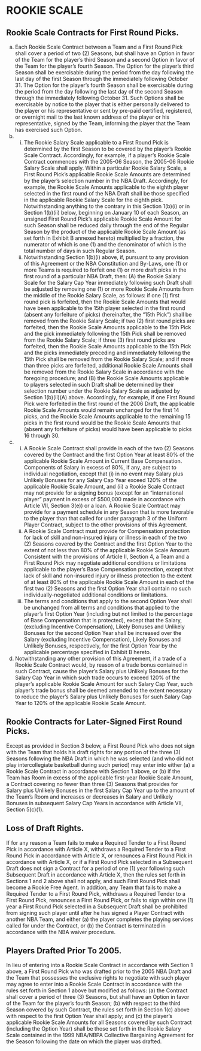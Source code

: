# ROOKIE SCALE

## Rookie Scale Contracts for First Round Picks.

(a) Each Rookie Scale Contract between a Team and a First Round Pick shall cover a period of two (2) Seasons, but shall have an Option in favor of the Team for the player's third Season and a second Option in favor of the Team for the player's fourth Season. The Option for the player's third Season shall be exercisable during the period from the day following the last day of the first Season through the immediately following October 31. The Option for the player's fourth Season shall be exercisable during the period from the day following the last day of the second Season through the immediately following October 31. Such Options shall be exercisable by notice to the player that is either personally delivered to the player or his representative or sent by pre-paid certified, registered, or overnight mail to the last known address of the player or his representative, signed by the Team, informing the player that the Team has exercised such Option.
(b) (i) The Rookie Salary Scale applicable to a First Round Pick is determined by the first Season to be covered by the player's Rookie Scale Contract. Accordingly, for example, if a player's Rookie Scale Contract commences with the 2005-06 Season, the 2005-06 Rookie Salary Scale shall apply. Within a particular Rookie Salary Scale, a First Round Pick's applicable Rookie Scale Amounts are determined by the player's selection number in the NBA Draft. Accordingly, for example, the Rookie Scale Amounts applicable to the eighth player selected in the first round of the NBA Draft shall be those specified in the applicable Rookie Salary Scale for the eighth pick. Notwithstanding anything to the contrary in this Section 1(b)(i) or in Section 1(b)(ii) below, beginning on January 10 of each Season, an unsigned First Round Pick's applicable Rookie Scale Amount for such Season shall be reduced daily through the end of the Regular Season by the product of the applicable Rookie Scale Amount (as set forth in Exhibit B annexed hereto) multiplied by a fraction, the numerator of which is one (1) and the denominator of which is the total number of days in such Regular Season.
    (ii) Notwithstanding Section 1(b)(i) above, if, pursuant to any provision of this Agreement or the NBA Constitution and By-Laws, one (1) or more Teams is required to forfeit one (1) or more draft picks in the first round of a particular NBA Draft, then:
        (A) the Rookie Salary Scale for the Salary Cap Year immediately following such Draft shall be adjusted by removing one (1) or more Rookie Scale Amounts from the middle of the Rookie Salary Scale, as follows: if one (1) first round pick is forfeited, then the Rookie Scale Amounts that would have been applicable to the 15th player selected in the first round (absent any forfeiture of picks) (hereinafter, the "15th Pick") shall be removed from the Rookie Salary Scale; if two (2) first round picks are forfeited, then the Rookie Scale Amounts applicable to the 15th Pick and the pick immediately following the 15th Pick shall be removed from the Rookie Salary Scale; if three (3) first round picks are forfeited, then the Rookie Scale Amounts applicable to the 15th Pick and the picks immediately preceding and immediately following the 15th Pick shall be removed from the Rookie Salary Scale; and if more than three picks are forfeited, additional Rookie Scale Amounts shall be removed from the Rookie Salary Scale in accordance with the foregoing procedure; and
        (B) the Rookie Scale Amounts applicable to players selected in such Draft shall be determined by their selection number under the Rookie Salary Scale as adjusted by Section 1(b)(ii)(A) above. Accordingly, for example, if one First Round Pick were forfeited in the first round of the 2006 Draft, the applicable Rookie Scale Amounts would remain unchanged for the first 14 picks, and the Rookie Scale Amounts applicable to the remaining 15 picks in the first round would be the Rookie Scale Amounts that (absent any forfeiture of picks) would have been applicable to picks 16 through 30.
(c) (i) A Rookie Scale Contract shall provide in each of the two (2) Seasons covered by the Contract and the first Option Year at least 80\% of the applicable Rookie Scale Amount in Current Base Compensation. Components of Salary in excess of 80\%, if any, are subject to individual negotiation, except that (i) in no event may Salary plus Unlikely Bonuses for any Salary Cap Year exceed 120\% of the applicable Rookie Scale Amount, and (ii) a Rookie Scale Contract may not provide for a signing bonus (except for an "international player" payment in excess of \$500,000 made in accordance with Article VII, Section 3(e)) or a loan. A Rookie Scale Contract may provide for a payment schedule in any Season that is more favorable to the player than that called for under paragraph 3 of the Uniform Player Contract, subject to the other provisions of this Agreement.
    (ii) A Rookie Scale Contract must provide for Compensation protection for lack of skill and non-insured injury or illness in each of the two (2) Seasons covered by the Contract and the first Option Year to the extent of not less than 80\% of the applicable Rookie Scale Amount. Consistent with the provisions of Article II, Section 4, a Team and a First Round Pick may negotiate additional conditions or limitations applicable to the player's Base Compensation protection, except that lack of skill and non-insured injury or illness protection to the extent of at least 80\% of the applicable Rookie Scale Amount in each of the first two (2) Seasons and the first Option Year shall contain no such individually-negotiated additional conditions or limitations.
    (iii) The terms and conditions that apply to the second Option Year shall be unchanged from all terms and conditions that applied to the player's first Option Year (including but not limited to the percentage of Base Compensation that is protected), except that the Salary, (excluding Incentive Compensation), Likely Bonuses and Unlikely Bonuses for the second Option Year shall be increased over the Salary (excluding Incentive Compensation), Likely Bonuses and Unlikely Bonuses, respectively, for the first Option Year by the applicable percentage specified in Exhibit B hereto.
(d) Notwithstanding any other provision of this Agreement, if a trade of a Rookie Scale Contract would, by reason of a trade bonus contained in such Contract, cause the player's Salary plus Unlikely Bonuses for the Salary Cap Year in which such trade occurs to exceed 120\% of the player's applicable Rookie Scale Amount for such Salary Cap Year, such player's trade bonus shall be deemed amended to the extent necessary to reduce the player's Salary plus Unlikely Bonuses for such Salary Cap Year to 120\% of the applicable Rookie Scale Amount.

## Rookie Contracts for Later-Signed First Round Picks.

Except as provided in Section 3 below, a First Round Pick who does not sign with the Team that holds his draft rights for any portion of the three (3) Seasons following the NBA Draft in which he was selected (and who did not play intercollegiate basketball during such period) may enter into either (a) a Rookie Scale Contract in accordance with Section 1 above, or (b) if the Team has Room in excess of the applicable first-year Rookie Scale Amount, a Contract covering no fewer than three (3) Seasons that provides for Salary plus Unlikely Bonuses in the first Salary Cap Year up to the amount of the Team's Room and increases or decreases in Salary and Unlikely Bonuses in subsequent Salary Cap Years in accordance with Article VII, Section 5(c)(1).

## Loss of Draft Rights.

If for any reason a Team fails to make a Required Tender to a First Round Pick in accordance with Article X, withdraws a Required Tender to a First Round Pick in accordance with Article X, or renounces a First Round Pick in accordance with Article X, or if a First Round Pick selected in a Subsequent Draft does not sign a Contract for a period of one (1) year following such Subsequent Draft in accordance with Article X, then the rules set forth in Sections 1 and 2 above shall not apply, and such First Round Pick shall become a Rookie Free Agent. In addition, any Team that fails to make a Required Tender to a First Round Pick, withdraws a Required Tender to a First Round Pick, renounces a First Round Pick, or fails to sign within one (1) year a First Round Pick selected in a Subsequent Draft shall be prohibited from signing such player until after he has signed a Player Contract with another NBA Team, and either (a) the player completes the playing services called for under the Contract, or (b) the Contract is terminated in accordance with the NBA waiver procedure.

## Players Drafted Prior To 2005.

In lieu of entering into a Rookie Scale Contract in accordance with Section 1 above, a First Round Pick who was drafted prior to the 2005 NBA Draft and the Team that possesses the exclusive rights to negotiate with such player may agree to enter into a Rookie Scale Contract in accordance with the rules set forth in Section 1 above but modified as follows: (a) the Contract shall cover a period of three (3) Seasons, but shall have an Option in favor of the Team for the player's fourth Season; (b) with respect to the third Season covered by such Contract, the rules set forth in Section 1(c) above with respect to the first Option Year shall apply; and (c) the player's applicable Rookie Scale Amounts for all Seasons covered by such Contract (including the Option Year) shall be those set forth in the Rookie Salary Scale contained in the 1999 NBA/NBPA Collective Bargaining Agreement for the Season following the date on which the player was drafted.